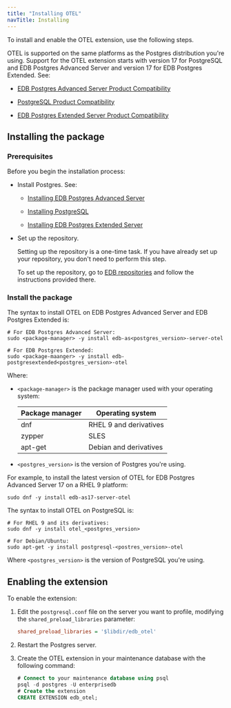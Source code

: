 ```yaml
---
title: "Installing OTEL"
navTitle: Installing
---
```


To install and enable the OTEL extension, use the following steps.

OTEL is supported on the same platforms as the Postgres distribution you're using. Support for the OTEL extension starts with version 17 for PostgreSQL and EDB Postgres Advanced Server and version 17 for EDB Postgres Extended. See:
- [EDB Postgres Advanced Server Product Compatibility](https://www.enterprisedb.com/platform-compatibility#epas)

- [PostgreSQL Product Compatibility](https://www.enterprisedb.com/resources/platform-compatibility#pg)
- [EDB Postgres Extended Server Product Compatibility](https://www.enterprisedb.com/resources/platform-compatibility#epas_extended)

## Installing the package

### Prerequisites

Before you begin the installation process:

- Install Postgres. See:
  - [Installing EDB Postgres Advanced Server](/epas/latest/installing/)

  - [Installing PostgreSQL](https://www.postgresql.org/download/) 

  - [Installing EDB Postgres Extended Server](/pge/latest/installing/)

- Set up the repository.

  Setting up the repository is a one-time task. If you have already set up your repository, you don't need to perform this step.

  To set up the repository, go to [EDB repositories](https://www.enterprisedb.com/repos-downloads) and follow the instructions provided there.


### Install the package

The syntax to install OTEL on EDB Postgres Advanced Server and EDB Postgres Extended is:

```shell
# For EDB Postgres Advanced Server:
sudo <package-manager> -y install edb-as<postgres_version>-server-otel

# For EDB Postgres Extended:
sudo <package-maanger> -y install edb-postgresextended<postgres_version>-otel
```

Where:

- `<package-manager>` is the package manager used with your operating system:

  | Package manager |             Operating system     |
  | --------------- | -------------------------------- |
  | dnf             | RHEL 9 and derivatives           |
  | zypper          | SLES                             |
  | apt-get         | Debian and derivatives           |

- `<postgres_version>` is the version of Postgres you're using. 

For example, to install the latest version of OTEL for EDB Postgres Advanced Server 17 on a RHEL 9 platform:

```shell
sudo dnf -y install edb-as17-server-otel
```

The syntax to install OTEL on PostgreSQL is:

```shell
# For RHEL 9 and its derivatives:
sudo dnf -y install otel_<postgres_version>

# For Debian/Ubuntu:
sudo apt-get -y install postgresql-<postres_version>-otel
```

Where `<postgres_version>` is the version of PostgreSQL you're using.


## Enabling the extension

To enable the extension:

1. Edit the `postgresql.conf` file on the server you want to profile, modifying the `shared_preload_libraries` parameter:

    ```ini
    shared_preload_libraries = '$libdir/edb_otel'
    ```

1. Restart the Postgres server.

1. Create the OTEL extension in your maintenance database with the following command: 

   ```sql
   # Connect to your maintenance database using psql
   psql -d postgres -U enterprisedb
   # Create the extension
   CREATE EXTENSION edb_otel;
   ```





